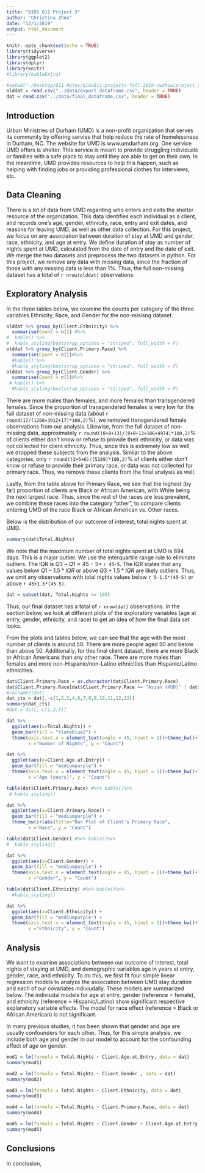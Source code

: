 ```yaml
---
title: "BIOS 611 Project 3"
author: "Christina Zhou"
date: "12/1/2019"
output: html_document
---
```


```r
knitr::opts_chunk$set(echo = TRUE)
library(tidyverse)
library(ggplot2)
library(dplyr)
library(knitr)
#library(kableExtra)

#setwd("~/Desktop/611 Notes/bios611-projects-fall-2019-cwzhou/project_3")
olddat = read.csv("../data/export_dataframe.csv", header = TRUE)
dat = read.csv("../data/final_dataframe.csv", header = TRUE)
```

## Introduction

Urban Ministries of Durham (UMD) is a non-profit organization that serves its community by offering servies that help reduce the rate of homelessness in Durham, NC. The website for UMD is www.umdurham.org. One service UMD offers is shelter. This service is meant to provide struggling individuals or families with a safe place to stay until they are able to get on their own. In the meantime, UMD provides resources to help this happen, such as helping with finding jobs or providing professional clothes for interviews, etc.

## Data Cleaning

There is a lot of data from UMD regarding who enters and exits the shelter resource of the organization. This data identifies each individual as a client, and records one's age, gender, ethnicity, race, entry and exit dates, and reasons for leaving UMD, as well as other data collection. For this project, we focus on any association between duration of stay at UMD and gender, race, ethnicity, and age at entry. We define duration of stay as number of nights spent at UMD, calculated from the date of entry and the date of exit. We merge the two datasets and preprocess the two datasets in python. For this project, we remove any data with missing data, since the fraction of those with any missing data is less than 1%. Thus, the full non-missing dataset has a total of `r nrow(olddat)` observations.

## Exploratory Analysis

In the three tables below, we examine the counts per category of the three variables Ethnicity, Race, and Gender for the non-misisng dataset.
```r
olddat %>% group_by(Client.Ethnicity) %>%
  summarise(Count = n()) #%>%
#  kable() %>%
#  kable_styling(bootstrap_options = "striped", full_width = F)
olddat %>% group_by(Client.Primary.Race) %>%
  summarise(Count = n())#%>%
  #kable() %>%
  #kable_styling(bootstrap_options = "striped", full_width = F)
olddat %>% group_by(Client.Gender) %>%
  summarise(Count = n())#%>%
 # kable() %>%
  #kable_styling(bootstrap_options = "striped", full_width = F)
```
There are more males than females, and more females than transgendered females. Since the proportion of transgendered females is very low for the full dataset of non-missing data (about `r round(17/(1260+3912+17)*100,2)`%), we removed transgendered female observations from our analysis. Likewise, from the full dataset of non-missing data, approximately `r round((8+8+13)/(8+8+13+186+4974)*100,2)`% of clients either don't know or refuse to provide their ethnicity, or data was not collected for client ethnicity. Thus, since this is extremely low as well, we dropped these subjects from the analysis. Similar to the above categories, only `r round((3+5+6)/(5189)*100,2)`% of clients either don't know or refuse to provide their primary race, or data was not collected for primary race. Thus, we remove these clients from the final analysis as well.

Lastly, from the table above for Primary Race, we see that the highest (by far) proportion of clients are Black or African American, with White being the next largest race. Thus, since the rest of the races are less prevalent, we combine these races into the category "other", to compare clients entering UMD of the race Black or African American vs. Other races.

Below is the distribution of our outcome of interest, total nights spent at UMD.

```r
summary(dat$Total.Nights)
```
We note that the maximum number of total nights spent at UMD is 894 days. This is a major outlier. We use the interquartile range rule to eliminate outliers. The IQR is $Q3-Q1 = 45-5 =$ `r 45-5`. The IQR states that any values below $Q1 - 1.5*IQR$ or above $Q3 + 1.5*IQR$ are likely outliers. Thus, we omit any observations with total nights values below `r 5-1.5*(45-5)` or above `r 45+1.5*(45-5)`.

```r
dat = subset(dat, Total.Nights <= 105)
```

Thus, our final dataset has a total of `r nrow(dat)` observations. In the section below, we look at different plots of the exploratory variables (age at entry, gender, ethnicity, and race) to get an idea of how the final data set looks.

From the plots and tables below, we can see that the age with the most number of clients is around 50. There are more people aged 50 and below than above 50. Additionally, for this final client dataset, there are more Black or African Americans than any other race. There are more males than females and more non-Hispanic/non-Latino ethnicities than Hispanic/Latino ethnicities.

```r
dat$Client.Primary.Race = as.character(dat$Client.Primary.Race)
dat$Client.Primary.Race[dat$Client.Primary.Race == "Asian (HUD)" | dat$Client.Primary.Race == "White (HUD)" | dat$Client.Primary.Race == "Native Hawaiian or Other Pacific Islander (HUD)" | dat$Client.Primary.Race == "American Indian or Alaska Native (HUD)" ] = "Other"
#colnames(dat)
dat_cts = dat[,-c(1,2,3,4,6,7,8,9,10,11,12,13)]
summary(dat_cts)
#dat = dat[,-c(1,2,4)]

```

```r
dat %>%
  ggplot(aes(x=Total.Nights)) +
  geom_bar(fill = "slateblue2") +
  theme(axis.text.x = element_text(angle = 45, hjust = 1))+theme_bw()+labs(title="Histogram of Client's Total Nights Spent at UMD",
        x ="Number of Nights", y = "Count")

dat %>%
  ggplot(aes(x=Client.Age.at.Entry)) +
  geom_bar(fill = "mediumpurple") +
  theme(axis.text.x = element_text(angle = 45, hjust = 1))+theme_bw()+labs(title="Histogram of Client's Age at UMD Entry",
        x ="Age (years)", y = "Count")

table(dat$Client.Primary.Race) #%>% kable()%>%
 # kable_styling()

dat %>%
  ggplot(aes(x=Client.Primary.Race)) +
  geom_bar(fill = "mediumpurple") +
  theme_bw()+labs(title="Bar Plot of Client's Primary Race",
        x ="Race", y = "Count")

table(dat$Client.Gender) #%>% kable()%>%
#  kable_styling()

dat %>%
  ggplot(aes(x=Client.Gender)) +
  geom_bar(fill = "mediumpurple") +
  theme(axis.text.x = element_text(angle = 45, hjust = 1))+theme_bw()+labs(title="Bar Plot of Client's Gender",
        x ="Gender", y = "Count")

table(dat$Client.Ethnicity) #%>% kable()%>%
  #kable_styling()

dat %>%
  ggplot(aes(x=Client.Ethnicity)) +
  geom_bar(fill = "mediumpurple") +
  theme(axis.text.x = element_text(angle = 45, hjust = 1))+theme_bw()+labs(title="Bar Plot of Client's Ethnicity",
        x ="Ethnicity", y = "Count")

```

## Analysis

We want to examine associations between our outcome of interest, total nights of staying at UMD, and demographic variables age in years at entry, gender, race, and ethnicity.
To do this, we first fit four simple linear regression models to analyze the association between UMD stay duration and each of our covariates indiviudally. These models are summarized below. The indiviudal models for age at entry, gender (reference = female), and ethnicity (reference = Hispanic/Latino) show significant respective explanatory variable effects. The model for race effect (reference = Black or African American) is not significant.

In many previous studies, it has been shown that gender and age are usually confounders for each other. Thus, for this simple analysis, we include both age and gender in our model to account for the confounding effect of age on gender. 

```r
mod1 = lm(formula = Total.Nights ~ Client.Age.at.Entry, data = dat)
summary(mod1)

mod2 = lm(formula = Total.Nights ~ Client.Gender , data = dat)
summary(mod2)

mod3 = lm(formula = Total.Nights ~ Client.Ethnicity, data = dat)
summary(mod3)

mod4 = lm(formula = Total.Nights ~ Client.Primary.Race, data = dat)
summary(mod4)
```


```r
mod5 = lm(formula = Total.Nights ~ Client.Gender + Client.Age.at.Entry + Client.Ethnicity + Client.Primary.Race, data = dat)
summary(mod5)
```

## Conclusions

In conclusion, 
